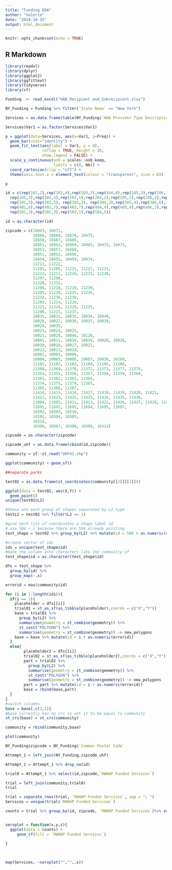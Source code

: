 ---
title: "Funding EDA"
author: "Valerie"
date: "2024-10-15"
output: html_document
---

```{r setup, include=FALSE}
knitr::opts_chunk$set(echo = TRUE)
```

## R Markdown

```{r libraries, message=FALSE, error=FALSE}
library(readxl)
library(dplyr)
library(ggplot2)
library(ggfittext)
library(tidyverse)
library(sf)
```

```{r data}
Funding  <- read_excel("HAB_Recipient_and_Subrecipient.xlsx")

NY_Funding = Funding %>% filter(`State Name` == "New York")

Services = as.data.frame(table(NY_Funding$`HAB Provider Type Description`))

Services$Var1 = as.factor(Services$Var1)

p = ggplot(data=Services, aes(x=Var1, y=Freq)) +
  geom_bar(stat="identity") +
  geom_fit_text(aes(label = Var1, y = 0),
                reflow = TRUE, height = 10,
                show.legend = FALSE) +
  scale_y_continuous(oob = scales::oob_keep,
                     limits = c(0, NA)) +
  coord_cartesian(clip = "off") +
  theme(axis.text.x = element_text(colour = "transparent", size = 6))

p
```


```{r UHF}
id = c(rep(101,2),rep(102,4),rep(103,3),rep(104,6),rep(105,3),rep(106,3),rep(107,4),
  rep(201,2),rep(202,5),rep(203,5),rep(204,2),rep(205,2),rep(206,4),rep(207,4),rep(208,3),rep(209,3),rep(210,4),rep(211,3),
  rep(301,5),rep(302,5), rep(303,2), rep(304,3),rep(305,4),rep(306,6),rep(307,4),rep(308,3),rep(309,3),rep(310,6),
  rep(401,6),rep(402,7),rep(403,7),rep(404,4),rep(405,4),rep(406,3),rep(407,8),rep(408,7),rep(409,9),rep(410,6),
  rep(501,3),rep(502,3),rep(503,1),rep(504,5))

id = as.character(id)

zipcode = c(10463, 10471,
            10466, 10469, 10470, 10475,
            10458, 10467, 10468,
            10461, 10462, 10464, 10465, 10472, 10473,
            10453, 10457, 10460,
            10451, 10452, 10456,
            10454, 10455, 10459, 10474,
            11211, 11222,
            11201, 11205, 11215, 11217, 11231,
            11213, 11212, 11216, 11233, 11238,
            11207, 11208,
            11220, 11232,
            11204, 11218, 11219, 11230,
            11203, 11210, 11225, 11226,
            11234, 11236, 11239,
            11209, 11214, 11228,
            11223, 11224, 11229, 11235,
            11206, 11221, 11237,
            10031, 10032, 10033, 10034, 10040,
            10026, 10027, 10030, 10037, 10039,
            10029, 10035,
            10023, 10024, 10025,
            10021, 10028, 10044, 10128,
            10001, 10011, 10018, 10019, 10020, 10036,
            10010, 10016, 10017, 10022,
            10012, 10013, 10014,
            10002, 10003, 10009,
            10004, 10005, 10006, 10007, 10038, 10280,
            11101, 11102, 11103, 11104, 11105, 11106,
            11368, 11369, 11370, 11372, 11373, 11377, 11378,
            11354, 11355, 11356, 11357, 11358, 11359, 11360,
            11361, 11362, 11363, 11364,
            11374, 11375, 11379, 11385,
            11365, 11366, 11367,
            11414, 11415, 11416, 11417, 11418, 11419, 11420, 11421,
            11412, 11423, 11432, 11433, 11434, 11435, 11436,
            11004, 11005, 11411, 11413, 11422, 11426, 11427, 11428, 11429,
            11691, 11692, 11693, 11694, 11695, 11697,
            10302, 10303, 10310,
            10301, 10304, 10305,
            10314,
            10306, 10307, 10308, 10309, 10312)

zipcode = as.character(zipcode)

zipcode_uhf = as.data.frame(cbind(id,zipcode))
```

```{r geo}

community = sf::st_read("UHF42.shp")

ggplot(community) + geom_sf()

##separate parks

test02 = as.data.frame(st_coordinates(community[[2]][[1]]))

ggplot(data = test02, aes(X,Y)) +
  geom_point()
unique(test02$L2)

#these are each group of shapes separated by L2 type
testL1 = test02 %>% filter(L2 == 1)

#give each list of coordinates a shape label id
# use 504 + i because there are 504 already existing
test_shape = test02 %>% group_by(L2) %>% mutate(id = 504 + as.numeric(cur_group_id()))

#create vector of ids
ids = unique(test_shape$id)
#make the column into characters like the community sf
test_shape$id = as.character(test_shape$id)

dfs = test_shape %>%
  group_by(id) %>%
  group_map(~.x)

errorid = max(community$id)

for (i in 1:length(ids)){
  if(i == 1){
    placeholder = dfs[[i]]
    trial01 = st_as_sf(as_tibble(placeholder),coords = c("X","Y"))
    base = trial01 %>%
      group_by(L2) %>%
      summarise(geometry = st_combine(geometry)) %>%
      st_cast("POLYGON") %>%
      summarise(geometry = st_combine(geometry)) -> new_polygons 
    base = base %>% mutate(id = i + as.numeric(errorid))
  }
  else{
        placeholder2 = dfs[[i]]
        trial02 = st_as_sf(as_tibble(placeholder2),coords = c("X","Y"))
        part = trial02 %>%
          group_by(L2) %>%
          summarise(geometry = st_combine(geometry)) %>%
          st_cast("POLYGON") %>%
          summarise(geometry = st_combine(geometry)) -> new_polygons 
        part = part %>% mutate(id = i + as.numeric(errorid))
        base = rbind(base,part)
  }
}
#switch columns
base = base[,c(2,1)]
#base currently has no crs so set it to be equal to community
st_crs(base) = st_crs(community)

community = rbind(community,base)

plot(community)
```
```{r data cleaning funding}
NY_Funding$zipcode = NY_Funding$`Common Postal Code`

Attempt_1 = left_join(NY_Funding,zipcode_uhf)

Attempt_1 = Attempt_1 %>% drop_na(id)

trial0 = Attempt_1 %>% select(id,zipcode,`RWHAP Funded Services`) 

trial = left_join(community,trial0)
trial

```


```{r}

trial = separate_rows(trial, `RWHAP Funded Services`, sep = "; ")
Services = unique(trial$`RWHAP Funded Services`)

counts = trial %>% group_by(id, zipcode, `RWHAP Funded Services`)%>% summarise(total_count = n())


servplot = function(x,y,z){
  ggplot(data = counts) + 
     geom_sf(fill = `RWHAP Funded Services`)
  
}
  


map(Services, ~servplot("","",.x))
```
